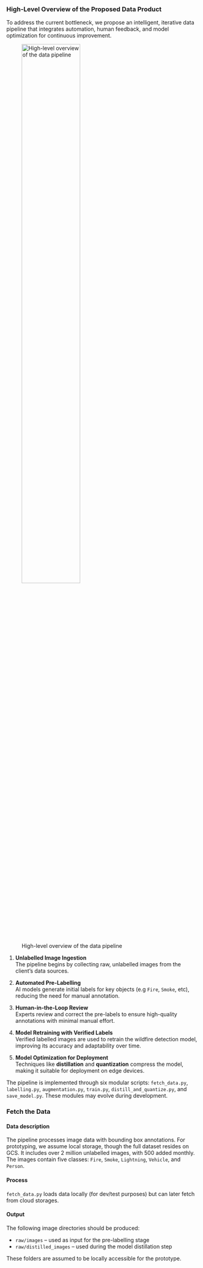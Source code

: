 ### High-Level Overview of the Proposed Data Product

To address the current bottleneck, we propose an intelligent, iterative data pipeline that integrates automation, human feedback, and model optimization for continuous improvement.

![High-level overview of the data pipeline](img/pipeline-high-level.png){width="60%" height="60%"}

1. **Unlabelled Image Ingestion**  
   The pipeline begins by collecting raw, unlabelled images from the client’s data sources.

2. **Automated Pre-Labelling**  
   AI models generate initial labels for key objects (e.g `Fire`, `Smoke`, etc), reducing the need for manual annotation.

3. **Human-in-the-Loop Review**  
   Experts review and correct the pre-labels to ensure high-quality annotations with minimal manual effort.

4. **Model Retraining with Verified Labels**  
  Verified labelled images are used to retrain the wildfire detection model, improving its accuracy and adaptability over time.

1. **Model Optimization for Deployment**  
   Techniques like **distillation** and **quantization** compress the model, making it suitable for deployment on edge devices.

The pipeline is implemented through six modular scripts:
`fetch_data.py`, `labelling.py`, `augmentation.py`, `train.py`, `distill_and_quantize.py`, and `save_model.py`. These modules may evolve during development.

### Fetch the Data

#### Data description

The pipeline processes image data with bounding box annotations. For prototyping, we assume local storage, though the full dataset resides on GCS. It includes over 2 million unlabelled images, with 500 added monthly. The images contain five classes: `Fire`, `Smoke`, `Lightning`, `Vehicle`, and `Person`.

#### Process

`fetch_data.py` loads data locally (for dev/test purposes) but can later fetch from cloud storages.

#### Output

The following image directories should be produced:

* `raw/images` – used as input for the pre-labelling stage
* `raw/distilled_images` – used during the model distillation step

These folders are assumed to be locally accessible for the prototype.
